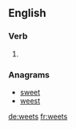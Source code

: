 
==English==

===Verb===
{{head|en}}

# {{en-third-person singular of|weet}}

===Anagrams===
* [[sweet#English|sweet]]
* [[weest#English|weest]]

[[de:weets]]
[[fr:weets]]